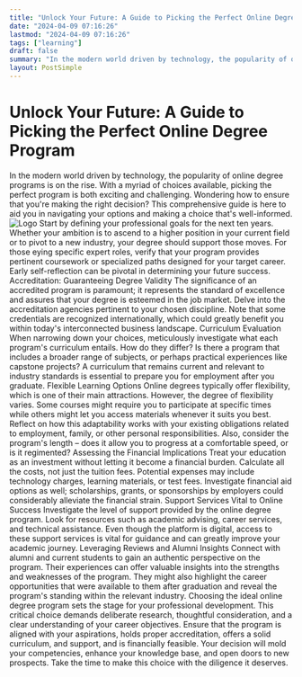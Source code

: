 ```yaml
---
title: "Unlock Your Future: A Guide to Picking the Perfect Online Degree Program"
date: "2024-04-09 07:16:26"
lastmod: "2024-04-09 07:16:26"
tags: ["learning"]
draft: false
summary: "In the modern world driven by technology, the popularity of online degree programs is on the rise. With a myriad of choices available, picking the perfect program is both exciting and challenging. Wondering how to ensure that you're making the right decision? This comprehensive guide is here to aid you in navigating your options and making a choice that's well-informed."
layout: PostSimple
---
```

# Unlock Your Future: A Guide to Picking the Perfect Online Degree Program
In the modern world driven by technology, the popularity of online degree programs is on the rise. With a myriad of choices available, picking the perfect program is both exciting and challenging. Wondering how to ensure that you're making the right decision? This comprehensive guide is here to aid you in navigating your options and making a choice that's well-informed.
<img alt="Logo" class="lazyImg" data-src="https://cdn.seniorsselection.com/src_image/0afb3112803e020f41f6cf6036e7e4a4.webp" src="/statics/image/loading.webp"/>
Start by defining your professional goals for the next ten years. Whether your ambition is to ascend to a higher position in your current field or to pivot to a new industry, your degree should support those moves. For those eying specific expert roles, verify that your program provides pertinent coursework or specialized paths designed for your target career. Early self-reflection can be pivotal in determining your future success.
Accreditation: Guaranteeing Degree Validity
The significance of an accredited program is paramount; it represents the standard of excellence and assures that your degree is esteemed in the job market. Delve into the accreditation agencies pertinent to your chosen discipline. Note that some credentials are recognized internationally, which could greatly benefit you within today's interconnected business landscape.
Curriculum Evaluation
When narrowing down your choices, meticulously investigate what each program's curriculum entails. How do they differ? Is there a program that includes a broader range of subjects, or perhaps practical experiences like capstone projects? A curriculum that remains current and relevant to industry standards is essential to prepare you for employment after you graduate.
Flexible Learning Options
Online degrees typically offer flexibility, which is one of their main attractions. However, the degree of flexibility varies. Some courses might require you to participate at specific times while others might let you access materials whenever it suits you best. Reflect on how this adaptability works with your existing obligations related to employment, family, or other personal responsibilities. Also, consider the program's length – does it allow you to progress at a comfortable speed, or is it regimented?
Assessing the Financial Implications
Treat your education as an investment without letting it become a financial burden. Calculate all the costs, not just the tuition fees. Potential expenses may include technology charges, learning materials, or test fees. Investigate financial aid options as well; scholarships, grants, or sponsorships by employers could considerably alleviate the financial strain.
Support Services Vital to Online Success
Investigate the level of support provided by the online degree program. Look for resources such as academic advising, career services, and technical assistance. Even though the platform is digital, access to these support services is vital for guidance and can greatly improve your academic journey.
Leveraging Reviews and Alumni Insights
Connect with alumni and current students to gain an authentic perspective on the program. Their experiences can offer valuable insights into the strengths and weaknesses of the program. They might also highlight the career opportunities that were available to them after graduation and reveal the program's standing within the relevant industry.
Choosing the ideal online degree program sets the stage for your professional development. This critical choice demands deliberate research, thoughtful consideration, and a clear understanding of your career objectives. Ensure that the program is aligned with your aspirations, holds proper accreditation, offers a solid curriculum, and support, and is financially feasible. Your decision will mold your competencies, enhance your knowledge base, and open doors to new prospects. Take the time to make this choice with the diligence it deserves.
        